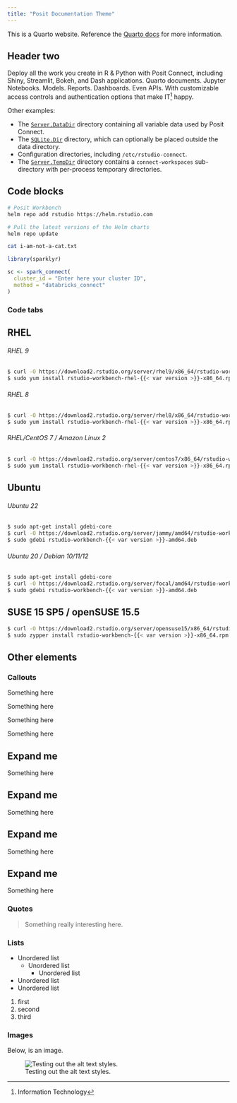 ```yaml
---
title: "Posit Documentation Theme"
---
```


This is a Quarto website. Reference the [Quarto docs](https://quarto.org) for more information.

## Header two

Deploy all the work you create in R & Python with Posit Connect, including Shiny, Streamlit, Bokeh, and Dash applications. Quarto documents. Jupyter Notebooks. Models. Reports. Dashboards. Even APIs. With customizable access controls and authentication options that make IT[^1] happy.

[^1]: Information Technology

Other examples:

- The [`Server.DataDir`](../appendix/configuration/index.md#Server.DataDir) directory
    containing all variable data used by Posit Connect.
- The [`SQLite.Dir`](../appendix/configuration/index.md#SQLite.Dir) directory, which
    can optionally be placed outside the data directory.
- Configuration directories, including `/etc/rstudio-connect`.
- The [`Server.TempDir`](../appendix/configuration/index.md#Server.TempDir) directory contains a `connect-workspaces` sub-directory with per-process temporary directories.

## Code blocks

```bash
# Posit Workbench
helm repo add rstudio https://helm.rstudio.com

# Pull the latest versions of the Helm charts
helm repo update
```

```.bash
cat i-am-not-a-cat.txt
```

```r
library(sparklyr)

sc <- spark_connect(
  cluster_id = "Enter here your cluster ID",
  method = "databricks_connect"
)
```

### Code tabs

::: {.panel-tabset}
## RHEL
###### RHEL 9
```bash
$ curl -O https://download2.rstudio.org/server/rhel9/x86_64/rstudio-workbench-rhel-{{< var version >}}-x86_64.rpm
$ sudo yum install rstudio-workbench-rhel-{{< var version >}}-x86_64.rpm
```

###### RHEL 8
```bash
$ curl -O https://download2.rstudio.org/server/rhel8/x86_64/rstudio-workbench-rhel-{{< var version >}}-x86_64.rpm
$ sudo yum install rstudio-workbench-rhel-{{< var version >}}-x86_64.rpm
```

###### RHEL/CentOS 7 / Amazon Linux 2
```bash
$ curl -O https://download2.rstudio.org/server/centos7/x86_64/rstudio-workbench-rhel-{{< var version >}}-x86_64.rpm
$ sudo yum install rstudio-workbench-rhel-{{< var version >}}-x86_64.rpm
```

## Ubuntu
###### Ubuntu 22
```bash
$ sudo apt-get install gdebi-core
$ curl -O https://download2.rstudio.org/server/jammy/amd64/rstudio-workbench-{{< var version >}}-amd64.deb
$ sudo gdebi rstudio-workbench-{{< var version >}}-amd64.deb
```

###### Ubuntu 20 / Debian 10/11/12
```bash
$ sudo apt-get install gdebi-core
$ curl -O https://download2.rstudio.org/server/focal/amd64/rstudio-workbench-{{< var version >}}-amd64.deb
$ sudo gdebi rstudio-workbench-{{< var version >}}-amd64.deb
```

## SUSE 15 SP5 / openSUSE 15.5
```bash
$ curl -O https://download2.rstudio.org/server/opensuse15/x86_64/rstudio-workbench-{{< var version >}}-x86_64.rpm
$ sudo zypper install rstudio-workbench-{{< var version >}}-x86_64.rpm
```
:::

## Other elements

### Callouts

::: {.callout-note}
Something here
:::

::: {.callout-tip}
Something here
:::

::: {.callout-warning}
Something here
:::


::: {.callout-important}
Something here
:::


::: {.callout-note collapse="true"}
## Expand me
Something here
:::

::: {.callout-tip collapse="true"}
## Expand me
Something here
:::

::: {.callout-warning collapse="true"}
## Expand me
Something here
:::

::: {.callout-important collapse="true"}
## Expand me
Something here
:::


### Quotes

>Something really interesting here.

### Lists

- Unordered list
  - Unordered list
    - Unordered list
- Unordered list
- Unordered list

1. first
2. second
3. third


### Images

Below, is an image.

![Testing out the alt text styles.](/images/posit-logo-fullcolor-TM.svg)
